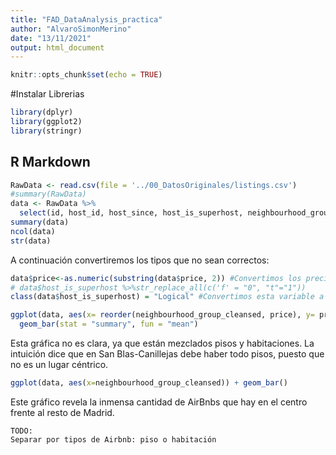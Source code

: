 ```yaml
---
title: "FAD_DataAnalysis_practica"
author: "AlvaroSimonMerino"
date: "13/11/2021"
output: html_document
---
```


```r
knitr::opts_chunk$set(echo = TRUE)
```

#Instalar Librerias

```r
library(dplyr)
library(ggplot2)
library(stringr)
```


## R Markdown

```r
RawData <- read.csv(file = '../00_DatosOriginales/listings.csv')
#summary(RawData)
data <- RawData %>%
  select(id, host_id, host_since, host_is_superhost, neighbourhood_group_cleansed, property_type, room_type, accommodates, bedrooms, price, minimum_nights, minimum_nights_avg_ntm, maximum_nights_avg_ntm, availability_365, review_scores_rating, review_scores_accuracy, review_scores_cleanliness, review_scores_checkin, review_scores_communication, review_scores_location, review_scores_value, reviews_per_month)
summary(data)
ncol(data)
str(data)
```

A continuación convertiremos los tipos que no sean correctos:

```r
data$price<-as.numeric(substring(data$price, 2)) #Convertimos los precios en números
# data$host_is_superhost %>%str_replace_all(c('f' = "0", "t"="1"))
class(data$host_is_superhost) = "Logical" #Convertimos esta variable a lógica. TODO Verificar si esta conversión es buena
```


```r
ggplot(data, aes(x= reorder(neighbourhood_group_cleansed, price), y= price)) +
  geom_bar(stat = "summary", fun = "mean")
```

Esta gráfica no es clara, ya que están mezclados pisos y habitaciones. La intuición dice que en San Blas-Canillejas debe haber todo pisos, puesto que no es un lugar céntrico.

```r
ggplot(data, aes(x=neighbourhood_group_cleansed)) + geom_bar()
```
Este gráfico revela la inmensa cantidad de AirBnbs que hay en el centro frente al resto de Madrid.

```
TODO:
Separar por tipos de Airbnb: piso o habitación
```